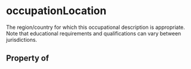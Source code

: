 # occupationLocation

The region/country for which this occupational description is appropriate. Note that educational requirements and qualifications can vary between jurisdictions.

## Property of



